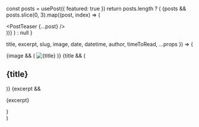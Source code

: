 
  const posts = usePost({ featured: true })
  return posts.length ? (
    <Grid col="1|1|2|3" gap="6|8|10">
      {posts &&
        posts.slice(0, 3).map((post, index) => (
          <Div key={index} mb="8">
            <PostTeaser {...post} />
          </Div>
        ))}
    </Grid>
  ) : null
}

  title,
  excerpt,
  slug,
  image,
  date,
  datetime,
  author,
  timeToRead,
  ...props
}) => (
  <Article {...props}>
    {image && (
      <Link href={slug} d="block">
        <Image src={image} title={title} alt={title} />
      </Link>
    )}
    {title && (
      <Link href={slug}>
        <H2 my="4" fontSize="2xl" hoverColor="primary">
          {title}
        </H2>
      </Link>
    )}
    {excerpt && <P mt="1">{excerpt}</P>}
    <PostMeta
      author={author}
      timeToRead={timeToRead}
      date={date}
      datetime={datetime}
      fontSize="md"
    />
  </Article>
)
